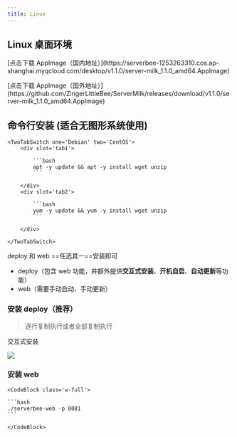 ```yaml
---
title: Linux
---
```



## Linux 桌面环境

<ServerMilkLogo />
<TwoTabSwitch one='国内下载' two='国外下载'>
	<p slot='tab1' class='p-2'>
        [点击下载 AppImage（国内地址）](https://serverbee-1253263310.cos.ap-shanghai.myqcloud.com/desktop/v1.1.0/server-milk_1.1.0_amd64.AppImage)
    </p>
    <p slot='tab2' class='p-2'>
        [点击下载 AppImage（国外地址）](https://github.com/ZingerLittleBee/ServerMilk/releases/download/v1.1.0/server-milk_1.1.0_amd64.AppImage)
    </p>

</TwoTabSwitch>

## 命令行安装 (适合无图形系统使用)

<Collapse title='需要安装 wget、unzip'>

    <TwoTabSwitch one='Debian' two='CentOS'>
        <div slot='tab1'>

            ```bash
            apt -y update && apt -y install wget unzip
            ```

        </div>
        <div slot='tab2'>

            ```bash
            yum -y update && yum -y install wget unzip
            ```

        </div>

    </TwoTabSwitch>

</Collapse>

deploy 和 web ==任选其一==安装即可

-   deploy（包含 web 功能，并额外提供**交互式安装**、**开机自启**、**自动更新**等功能）
-   web（需要手动启动、手动更新）

### 安装 deploy（**推荐**）

> 逐行复制执行或者全部复制执行

<TwoTabSwitch one='x86_64' two='aarch64'>
	<div slot='tab1'>
		<Download os='linux' module='deploy' arch='x86_64' />
	</div>
	<div slot='tab2'>
		<Download os='linux' module='deploy' arch='arrch64' />
	</div>
</TwoTabSwitch>

交互式安装

![](/images/interactive.gif)

### 安装 web

<TwoTabSwitch one='x86_64' two='aarch64'>
	<div slot='tab1'>
		<Download os='linux' module='web' arch='x86_64' />
	</div>
	<div slot='tab2'>
		<Download os='linux' module='web' arch='arrch64' />
	</div>
</TwoTabSwitch>

<InfoMessage title='自定义端口号'>

    <CodeBlock class='w-full'>

    ```bash
    ./serverbee-web -p 8081
    ```

    </CodeBlock>

</InfoMessage>
